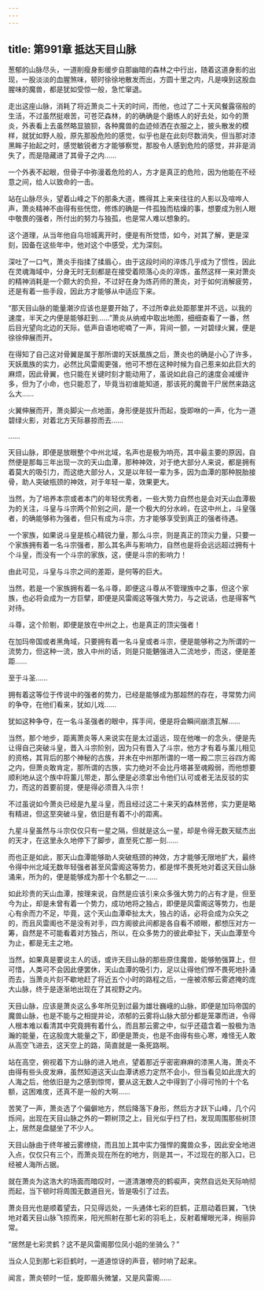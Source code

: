 ```yaml
---
---
---
```

title: 第991章 抵达天目山脉
---



葱郁的山脉尽头，一道削瘦身影缓步自那幽暗的森林之中行出，随着这道身影的出现，一股淡淡的血腥煞味，顿时徐徐地散发而出，方圆十里之内，凡是嗅到这股血腥味的魔兽，都是犹如受惊一般，急忙窜退。

走出这座山脉，消耗了将近萧炎二十天的时间，而他，也过了二十天风餐露宿般的生活，不过虽然挺艰苦，可苍茫森林，的的确确是个磨练人的好去处，如今的萧炎，外表看上去虽然略显狼狈，各种魔兽的血迹倾洒在衣服之上，披头散发的模样，就犹如野人般，原先那股危险的感觉，似乎也是在此刻尽数消失，但当那对漆黑眸子抬起之时，感觉敏锐者方才能够察觉，那股令人感到危险的感觉，并非是消失了，而是隐藏进了其骨子之内……

一个外表不起眼，但骨子中弥漫着危险的人，方才是真正的危险，因为他能在不经意之间，给人以致命的一击。

站在山脉尽头，望着山峰之下的那条大道，瞧得其上来来往往的人影以及喧哗人声，萧炎精神不由得有些恍惚，修炼的确是一件孤独而枯燥的事，想要成为别人眼中敬畏的强者，所付出的努力与独孤，也是常人难以想象的。

这个道理，从当年他自乌坦城离开时，便是有所觉悟，如今，对其了解，更是深刻，因备在这些年中，他对这个中感受，尤为深刻。

深吐了一口气，萧炎手指揉了揉眉心，由于这段时间的淬炼几乎成为了惯性，因此在灵魂海域中，分身无时无刻都是在接受着陨落心炎的淬炼，虽然这样一来对萧炎的精神消耗是一个颇大的负担，不过好在身为炼药师的萧炎，对于如何消解疲劳，还是有着一些手段，因此方才能够从中适应下来。

“那天目山脉的能量潮汐应该也是要开始了，不过所幸此处距那里并不远，以我的速度，半天之内便是能够赶到……”萧炎从纳戒中取出地图，细细查看了一番，然后目光望向北边的天际，低声自语地呢喃了一声，背间一颤，一对碧绿火翼，便是徐徐伸展而开。

在得知了自己这对骨翼是属于那所谓的天妖凰族之后，萧炎也的确是小心了许多，天妖凰族的实力，必然比风雷阁更强，他可不想在这种时候为自己惹来如此巨大的麻烦，因此骨翼，也只能在关键时刻才能动用了，虽说如此自己的速度会减缓许多，但为了小命，也只能忍了，毕竟当初谁能知道，那该死的魔兽干尸居然来路这么大……

火翼伸展而开，萧炎脚尖一点地面，身形便是拔升而起，旋即咻的一声，化为一道碧绿火影，对着北方天际暴掠而去……

……

天目山脉，即便是放眼整个中州北域，名声也是极为响亮，其中最主要的原因，自然便是那每三年出现一次的天山血潭，那种神效，对于绝大部分人来说，都是拥有着莫大的吸引力，而这绝大部分人，又是以年轻一辈为多，因为血潭的那种脱胎接骨，助人突破瓶颈的神效，对于年轻一辈，效果更大。

当然，为了培养本宗或者本门的年轻优秀者，一些大势力自然也是会对天山血潭极为的关注，斗皇与斗宗两个阶别之间，是一个极大的分水岭，在这中州上，斗皇强者，的确能够称为强者，但只有成为斗宗，方才能够享受到真正的强者待遇。

一个家族，如果说斗皇是核心精锐力量，那么斗宗，则是真正的顶尖力量，只要一个家族拥有着一名斗宗强者，那么其名声与影响力，自然也是将会远远超过拥有十个斗皇，而没有一个斗宗的家族，这，便是斗宗的影响力！

由此可见，斗皇与斗宗之间的差距，是何等的巨大。

当然，若是一个家族拥有着一名斗尊，即便这斗尊从不管理族中之事，但这个家族，也必将会成为一方巨擘，即便是风雷阁这等强大势力，与之说话，也是得客气对待。

斗尊，这个阶剔，即便是放在中州之上，也是真正的顶尖强者！

在加玛帝国或者黑角域，只要拥有着一名斗皇或者斗宗，便是能够称之为所谓的一流势力，但这种一流，放入中州的话，则是只能魉强进入二流地步，而这，便是差距……

至于斗圣……

拥有着这等位于传说中的强者的势力，已经是能够成为那超然的存在，寻常势力间的争夺，在他们看来，犹如儿戏……

犹如这种争夺，在一名斗圣强者的眼中，挥手间，便是将会瞬间崩溃瓦解……

当然，那个地步，距离萧炎等人来说实在是太过遥远，现在他唯一的念头，便是先让得自己突破斗皇，晋入斗宗阶别，因为只有晋入了斗宗，他方才有着与薰儿相见的资格，其背后的那个神秘的古族，并未在中州那所谓的一塔一殿二宗三谷四方阁之内，但萧炎敢肯定，那所谓的古族，实力绝对不会比丹塔甚至魂殿弱，而他想要顺利地从这个族中将薰儿带走，那么便是必须拿出令他们认可或者无法反驳的实力，而这的首要前提，便是得必须晋入斗宗！

不过虽说如今萧炎已经是九星斗皇，而且经过这二十来天的森林苦修，实力更是略有精进，但这至突破斗皇，依旧是有着不小的距离。

九星斗皇虽然与斗宗仅仅只有一星之隔，但就是这么一星，却是令得无数天赋杰出的天才，在这里永久地停下了脚步，直至死亡那一刻……

而也正是如此，那天山血潭能够助人突破瓶颈的神效，方才能够无限地扩大，最终令得中州北域无数年轻强者甚至风雷阁这等势力，都是悍不畏死地对着这天目山脉涌来，所为的，便是能够成为那十个名额之一……

如此珍贵的天山血潭，按理来说，自然是应该引来众多强大势力的占有才是，但至今为止，却是未曾有着一个势力，成功地将之独占，即便是风雷阁这等势力，也是心有余而力不足，毕竟，这个天山血潭牵扯太大，独占的话，必将会成为众矢之的，而且风雷阁也不是没有对手，四方阁彼此间都是各自看不顺眼，都想压对方一筹，自然是不可能看着对方独占，所以，在众多势力的彼此牵扯下，天山血潭至今为止，都是无主之地。

当然，如果真是要说主人的话，或许天目山脉的那些原住魔兽，能够勉强算上，但可惜，人类可不会因此便罢休，天山血潭的吸引力，足以让得他们悍不畏死地扑涌而去，当萧炎片刻不歇地赶了将近五个小时的路程之后，一座被浓郁云雾遮掩的庞大山脉，终于是逐渐地出现在了其视野之内。

天目山脉，应该是萧炎这么多年所见到过最为雄壮巍峨的山脉，即便是加玛帝国的魔兽山脉，也是不能与之相提并论，浓郁的云雾将山脉大部分都是笼罩而进，令得人根本难以看清其中究竟拥有着什么，而且那云雾之中，似乎还蕴含着一股极为浩瀚的能量，在这股庞大能量之下，即便是萧炎，也是不由得有些心寒，难怪无人敢从高空飞进去，这天空上的路，简直就是一条死路啊。

站在高空，俯视着下方山脉的进入地点，望着那近乎密密麻麻的漆黑人海，萧炎不由得有些头皮发麻，虽然知道这天山血潭诱惑力定然不会小，但当看见如此庞大的人海之后，他依旧是为之感到惊愕，要从这无数人之中得到了小得可怜的十个名额，这困难庋，还真不是一般的大啊……

苦笑了一声，萧炎选了个偏僻地方，然后降落下身形，然后方才跃下山峰，几个闪烁间，出现在天目山脉之外的一颗树顶之上，目光似乎扫了扫，发现周围那些树顶上，居然是盘腿坐了不少人。

天目山脉由于终年被云雾缭绕，而且加上其中实力强悍的魔兽众多，因此安全地进入点，仅仅只有三个，而萧炎现在所在的地方，则是其一，不过现在的那入口，已经被人海所占据。

就在萧炎为这浩大的场面而暗叹时，一道清澈嘹亮的鹤唳声，突然自远处天际响彻而起，当下顿时将周围无数道目光，皆是吸引了过去。

萧炎目光也是顺着望去，只见得远处，一头通体七彩的巨鹤，正扇动着巨翼，飞快地对着天目山脉飞掠而来，阳光照射在那七彩的羽毛上，反射着耀眼光泽，绚丽异常。

“居然是七彩灵鹤？这不是风雷阁那位凤小姐的坐骑么？”

当众人见到那七彩巨鹤时，一道道惊讶的声音，顿时响了起来。

闻言，萧炎顿时一怔，旋即眉头微皱，又是风雷阁……